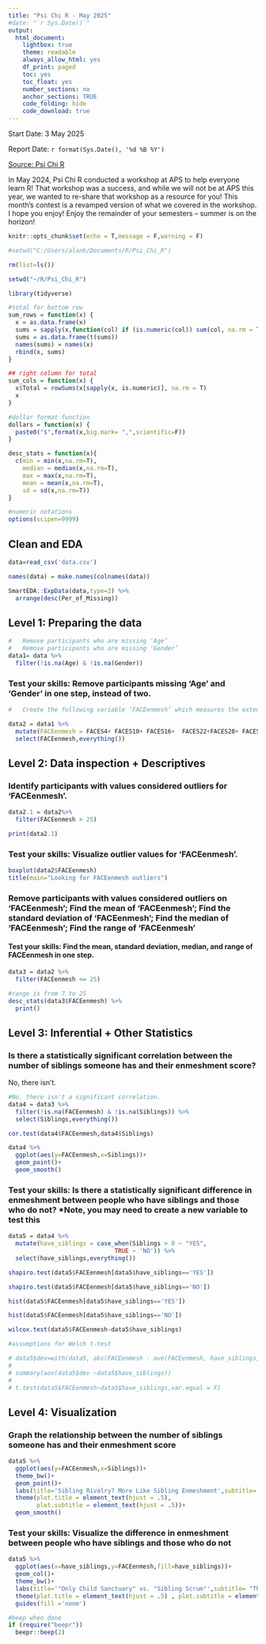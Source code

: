 ```yaml
---
title: "Psi Chi R - May 2025"
#date: "`r Sys.Date()`"
output:
  html_document:
    lightbox: true
    theme: readable
    always_allow_html: yes
    df_print: paged
    toc: yes
    toc_float: yes
    number_sections: no
    anchor_sections: TRUE
    code_folding: hide
    code_download: true
---
```


Start Date: 3 May 2025

Report Date: `r format(Sys.Date(), '%d %B %Y')`

[Source: Psi Chi R](https://osf.io/2yhj3/wiki/home/)

In May 2024, Psi Chi R conducted a workshop at APS to help everyone learn R! That workshop was a success, and while we will not be at APS this year, we wanted to re-share that workshop as a resource for you! This month’s contest is a revamped version of what we covered in the workshop. I hope you enjoy! Enjoy the remainder of your semesters – summer is on the horizon!

```r
knitr::opts_chunk$set(echo = T,message = F,warning = F)

#setwd("C:/Users/alanh/Documents/R/Psi_Chi_R")

rm(list=ls())

setwd("~/R/Psi_Chi_R")

library(tidyverse)

#total for bottom row
sum_rows = function(x) {
  x = as.data.frame(x)
  sums = sapply(x,function(col) if (is.numeric(col)) sum(col, na.rm = T) else NA)
  sums = as.data.frame(t(sums))
  names(sums) = names(x)
  rbind(x, sums)
}

## right column for total
sum_cols = function(x) {
  x$Total = rowSums(x[sapply(x, is.numeric)], na.rm = T)
  x
}

#dollar format function
dollars = function(x) {
  paste0("$",format(x,big.mark= ",",scientific=F))
}

desc_stats = function(x){
  c(min = min(x,na.rm=T),
    median = median(x,na.rm=T),
    max = max(x,na.rm=T),
    mean = mean(x,na.rm=T),
    sd = sd(x,na.rm=T))
}

#numeric notations
options(scipen=9999)
```

## Clean and EDA

```r
data=read_csv('data.csv')

names(data) = make.names(colnames(data))

SmartEDA::ExpData(data,type=2) %>% 
  arrange(desc(Per_of_Missing))
```

## Level 1: Preparing the data

```r
# 	Remove participants who are missing ‘Age’
# 	Remove participants who are missing ‘Gender’
data1= data %>% 
  filter(!is.na(Age) & !is.na(Gender))
```

### Test your skills: Remove participants missing ‘Age’ and ‘Gender’ in one step, instead of two.

```r
# 	Create the following variable ‘FACEenmesh’ which measures the extent to which a family is enmeshed, by summing the following items: FACES4, FACES10, FACES16,  FACES22, FACES28, FACES34, FACES40

data2 = data1 %>% 
  mutate(FACEenmesh = FACES4+ FACES10+ FACES16+  FACES22+FACES28+ FACES34+FACES40) %>% 
  select(FACEenmesh,everything())
```


## Level 2: Data inspection + Descriptives

### Identify participants with values considered outliers for ‘FACEenmesh’. 

```r
data2.1 = data2%>% 
  filter(FACEenmesh > 25)

print(data2.1)
```

### Test your skills: Visualize outlier values for ‘FACEenmesh’.

```r
boxplot(data2$FACEenmesh)
title(main="Looking for FACEenmesh outliers")
```

### Remove participants with values considered outliers on ‘FACEenmesh’; Find the mean of ‘FACEenmesh’; Find the standard deviation of ‘FACEenmesh’; Find the median of ‘FACEenmesh’; Find the range of ‘FACEenmesh’

#### Test your skills: Find the mean, standard deviation, median, and range of FACEenmesh in one step.

```r
data3 = data2 %>% 
  filter(FACEenmesh <= 25)

#range is from 7 to 25
desc_stats(data3$FACEenmesh) %>% 
  print()
```

## Level 3: Inferential + Other Statistics

### Is there a statistically significant correlation between the number of siblings someone has and their enmeshment score?

No, there isn't.

```r
#No, there isn't a significant correlation.
data4 = data3 %>% 
  filter(!is.na(FACEenmesh) & !is.na(Siblings)) %>% 
  select(Siblings,everything())

cor.test(data4$FACEenmesh,data4$Siblings)

data4 %>% 
  ggplot(aes(y=FACEenmesh,x=Siblings))+
  geom_point()+
  geom_smooth()
```


### Test your skills: Is there a statistically significant difference in enmeshment between people who have siblings and those who do not? *Note, you may need to create a new variable to test this

```r
data5 = data4 %>% 
  mutate(have_siblings = case_when(Siblings > 0 ~ "YES",
                              TRUE ~ 'NO')) %>% 
  select(have_siblings,everything())

shapiro.test(data5$FACEenmesh[data5$have_siblings=='YES'])

shapiro.test(data5$FACEenmesh[data5$have_siblings=='NO'])

hist(data5$FACEenmesh[data5$have_siblings=='YES'])

hist(data5$FACEenmesh[data5$have_siblings=='NO'])

wilcox.test(data5$FACEenmesh~data5$have_siblings)
```

```r
#assumptions for Welch t-test

# data5$dev=with(data5, abs(FACEenmesh - ave(FACEenmesh, have_siblings, FUN = median)))
# 
# summary(aov(data5$dev ~data5$have_siblings))
# 
# t.test(data5$FACEenmesh~data5$have_siblings,var.equal = F)

```

## Level 4: Visualization

### Graph the relationship between the number of siblings someone has and their enmeshment score

```r
data5 %>% 
  ggplot(aes(y=FACEenmesh,x=Siblings))+
  theme_bw()+
  geom_point()+
  labs(title='Sibling Rivalry? More Like Sibling Enmeshment',subtitle='A Totally Scientific Look')+
  theme(plot.title = element_text(hjust = .5),
        plot.subtitle = element_text(hjust = .5))+
  geom_smooth()
```


### Test your skills: Visualize the difference in enmeshment between people who have siblings and those who do not

```r
data5 %>% 
  ggplot(aes(x=have_siblings,y=FACEenmesh,fill=have_siblings))+
  geom_col()+
  theme_bw()+
  labs(title='"Only Child Sanctuary" vs. "Sibling Scrum"',subtitle= "The Enmeshment Edition",x='Have Siblings')+
  theme(plot.title = element_text(hjust = .5) , plot.subtitle = element_text(hjust = .5))+
  guides(fill ='none')
```


```r
#beep when done
if (require("beepr"))
  beepr::beep(2)
```